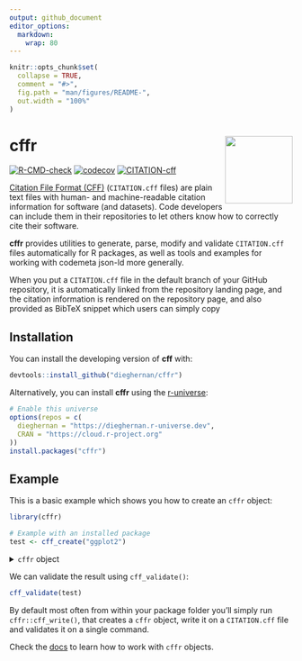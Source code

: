 ```yaml
---
output: github_document
editor_options: 
  markdown: 
    wrap: 80
---
```


<!-- README.md is generated from README.Rmd. Please edit that file -->

```r
knitr::opts_chunk$set(
  collapse = TRUE,
  comment = "#>",
  fig.path = "man/figures/README-",
  out.width = "100%"
)
```

# cffr <img src="man/figures/logo.png" align="right" width="120"/>

<!-- badges: start -->
[![R-CMD-check](https://github.com/dieghernan/cffr/workflows/R-CMD-check/badge.svg)](https://github.com/dieghernan/cffr/actions)
[![codecov](https://codecov.io/gh/dieghernan/cffr/branch/master/graph/badge.svg)](https://codecov.io/gh/dieghernan/cffr)
[![CITATION-cff](https://github.com/dieghernan/cffr/actions/workflows/cff-validator.yml/badge.svg)](https://github.com/dieghernan/cffr/actions/workflows/cff-validator.yml)
<!-- badges: end -->

[Citation File Format (CFF)](https://citation-file-format.github.io/) (`CITATION.cff` files) are 
plain text files with human- and machine-readable citation information for 
software (and datasets). Code developers can include them in their 
repositories to let others know how to correctly cite their software.

**cffr** provides utilities to generate, parse, modify and validate
`CITATION.cff` files automatically for R packages, as well as tools 
and examples for working with codemeta json-ld more generally.

When you put a `CITATION.cff` file in the default branch of your 
GitHub repository, it is automatically linked from the repository 
landing page, and the citation information is rendered on the 
repository page, and also provided as BibTeX snippet which users 
can simply copy



## Installation

You can install the developing version of **cff** with:

```r
devtools::install_github("dieghernan/cffr")
```

Alternatively, you can install **cffr** using the
[r-universe](https://dieghernan.r-universe.dev/ui#builds):

```r
# Enable this universe
options(repos = c(
  dieghernan = "https://dieghernan.r-universe.dev",
  CRAN = "https://cloud.r-project.org"
))
install.packages("cffr")
```


## Example

This is a basic example which shows you how to create an 
`cffr` object:

```r
library(cffr)

# Example with an installed package
test <- cff_create("ggplot2")
```

<details><summary>`cffr` object</summary>


```r

test
```

</details>

We can validate the result using `cff_validate()`:

```r

cff_validate(test)
```
  
By default most often from within your package folder you’ll 
simply run `cffr::cff_write()`, that creates a `cffr` object, 
write it on a `CITATION.cff` file and validates it on a single command.

Check the [docs](https://dieghernan.github.io/cffr/reference/index.html) to learn 
how to work with `cffr` objects.


